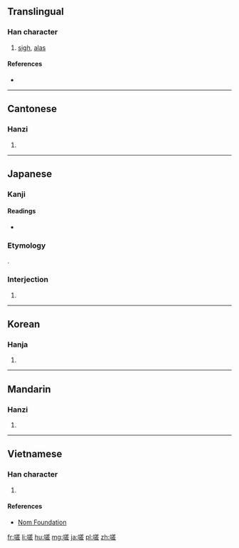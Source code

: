 ==Translingual==

===Han character===
{{Han char|rn=30|rad=口|as=10|sn=13|four=6801<sub>1</sub>|canj=口廿手一 (RTQM)|ids=⿰[[口]][[差]]}}

# [[sigh]], [[alas]]

====References====
* {{Han ref|kx=0203.210|dkj=04102|dj=0426.040|hdz=10661.010|uh=55DF|ud=21983|bh=B6D8|bd=46808}}

----

==Cantonese==

===Hanzi===
{{yue-hanzi|jyut=[[ze1]]|y=je1}}

# {{defn|lang=yue|sort=口10}}

----

==Japanese==

===Kanji===
{{ja-kanji|grade=uc|rs=口10}}

====Readings====
* {{ja-readings|on=[[さ]] (sa), [[しゃ]] (sha)|kun=[[あう]] (au), [[なげく]] (nageku)}}

===Etymology===
{{ja-r|当て字|あてじ|gloss=Ateji}}.

===Interjection===
{{ja-pos|ああ|interjection|kata=アー}} 

# {{alternative form of|アー|lang=ja}}

----

==Korean==

===Hanja===
{{ko-hanja|hangeul=차|rv=cha|mr=ch'a}}

# {{defn|lang=ko|sort=口10}}

----

==Mandarin==

===Hanzi===
{{cmn-hanzi|pin=[[jiē]] ([[jie1]])|wg=chieh<sup>1</sup>}}

# {{defn|lang=cmn|sort=口10}}

----

==Vietnamese==

===Han character===
{{vi-hantu|[[ta]], [[xơi]]|rs=口10}}

# {{defn|lang=vi|sort=口10}}

====References====
*[http://nomfoundation.org/common/nom_details.php?codepoint=55df Nom Foundation]

[[fr:嗟]]
[[li:嗟]]
[[hu:嗟]]
[[mg:嗟]]
[[ja:嗟]]
[[pl:嗟]]
[[zh:嗟]]